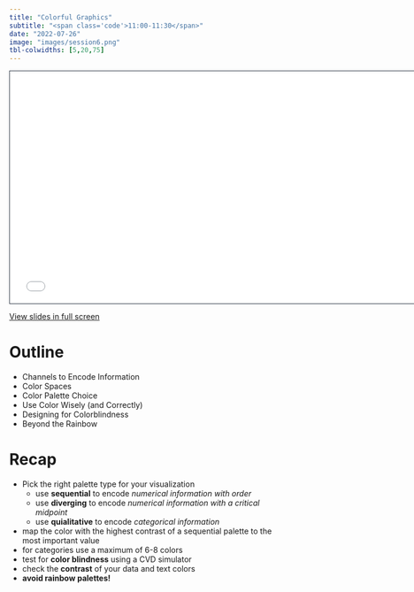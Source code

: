 ---
title: "Colorful Graphics"
subtitle: "<span class='code'>11:00-11:30</span>"
date: "2022-07-26"
image: "images/session6.png"
tbl-colwidths: [5,20,75]
---

```{=html}
<iframe class="slide-deck" src="../materials/06_colorful_graphics.pdf" height="420" width="747" style="border: 1px solid #2e3846;"></iframe>
```

[View slides in full screen](../materials/06_colorful_graphics.pdf)


# Outline

-   Channels to Encode Information
-   Color Spaces
-   Color Palette Choice
-   Use Color Wisely (and Correctly)
-   Designing for Colorblindness
-   Beyond the Rainbow

# Recap

::: recap
-   Pick the right palette type for your visualization
    -   use **sequential** to encode *numerical information with order*
    -   use **diverging** to encode *numerical information with a critical midpoint*
    -   use **quialitative** to encode *categorical information*
-   map the color with the highest contrast of a sequential palette to the most important value
-   for categories use a maximum of 6-8 colors
-   test for **color blindness** using a CVD simulator
-   check the **contrast** of your data and text colors
-   **avoid rainbow palettes!**
:::
